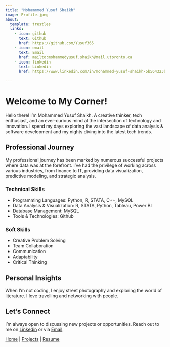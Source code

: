 ```yaml
---
title: "Mohammmed Yusuf Shaikh"
image: Profile.jpeg
about:
  template: trestles
  links:
    - icon: github
      text: Github
      href: https://github.com/Yusuf365
    - icon: email
      text: Email
      href: mailto:mohammedyusuf.shaikh@mail.utoronto.ca
    - icon: linkedin
      text: Linkedin
      href: https://www.linkedin.com/in/mohammed-yusuf-shaikh-5b564323b
      
---
```


# Welcome to My Corner!

Hello there! I'm Mohammed Yusuf Shaikh. A creative thinker, tech enthusiast, and an ever-curious mind at the intersection of technology and innovation. I spend my days exploring the vast landscape of data analysis & software development and my nights diving into the latest tech trends.

## Professional Journey

My professional journey has been marked by numerous successful projects where data was at the forefront. I've had the privilege of working across various industries, from finance to IT, providing data visualization, predictive modeling, and strategic analysis.


### Technical Skills
- Programming Languages: Python, R, STATA, C++, MySQL
- Data Analysis & Visualization: R, STATA, Python, Tableau, Power BI
- Database Management: MySQL
- Tools & Technologies: Github

### Soft Skills
- Creative Problem Solving
- Team Collaboration
- Communication
- Adaptability
- Critical Thinking


## Personal Insights

When I'm not coding, I enjoy street photography and exploring the world of literature.
I love travelling and networking with people.


## Let's Connect

I'm always open to discussing new projects or opportunities. Reach out to me on [Linkedin](#) or via [Email](#).

[Home](index.html) | [Projects](projects.html) | [Resume](resume.html)


